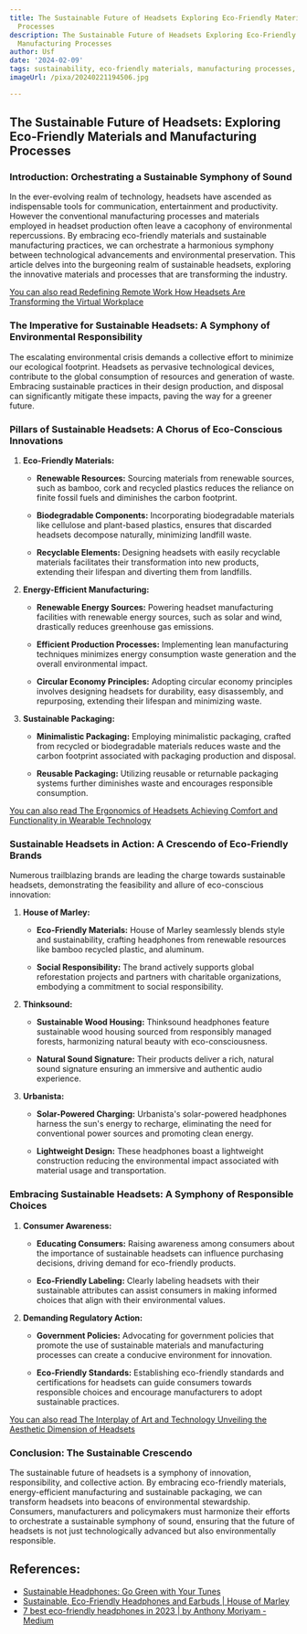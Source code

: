 ```yaml
---
title: The Sustainable Future of Headsets Exploring Eco-Friendly Materials and Manufacturing
  Processes
description: The Sustainable Future of Headsets Exploring Eco-Friendly Materials and
  Manufacturing Processes
author: Usf
date: '2024-02-09'
tags: sustainability, eco-friendly materials, manufacturing processes, headsets
imageUrl: /pixa/20240221194506.jpg

---
```

## The Sustainable Future of Headsets: Exploring  Eco-Friendly Materials  and Manufacturing Processes

### Introduction: Orchestrating a Sustainable Symphony of Sound

In the  ever-evolving realm of technology, headsets have ascended as indispensable tools for communication, entertainment and productivity. However the conventional  manufacturing processes and materials employed in headset production often  leave a cacophony of environmental repercussions. By embracing eco-friendly materials and sustainable manufacturing practices, we  can orchestrate a harmonious symphony between technological advancements and environmental preservation. This article delves into the burgeoning realm of sustainable headsets, exploring the innovative materials and processes that are transforming the industry.

[You can also read Redefining Remote Work How Headsets Are Transforming the Virtual Workplace](Redefining%20Remote%20Work%20How%20Headsets%20Are%20Transforming%20the%20Virtual%20Workplace)


### The Imperative for Sustainable Headsets: A Symphony of Environmental Responsibility

The escalating environmental crisis demands a collective effort to minimize our ecological footprint. Headsets as pervasive  technological devices,  contribute to the  global consumption of resources and generation of waste. Embracing sustainable practices in their design production, and disposal  can significantly mitigate these impacts, paving the way for a greener future.

### Pillars  of Sustainable Headsets: A Chorus of Eco-Conscious Innovations

1. **Eco-Friendly Materials:**

   - **Renewable Resources:** Sourcing materials from renewable sources, such  as bamboo, cork  and recycled plastics reduces the reliance on finite fossil fuels and diminishes  the carbon footprint.

    - **Biodegradable Components:** Incorporating biodegradable materials like cellulose and plant-based plastics, ensures that discarded headsets decompose naturally,  minimizing  landfill waste.

   - **Recyclable Elements:** Designing  headsets with  easily recyclable materials  facilitates their transformation into new products, extending their lifespan and diverting them from landfills.


2. **Energy-Efficient Manufacturing:**

    - **Renewable Energy Sources:**  Powering headset manufacturing facilities  with renewable energy sources, such as solar  and wind, drastically reduces greenhouse gas  emissions.

    -  **Efficient Production Processes:** Implementing  lean manufacturing techniques minimizes energy consumption waste generation and the overall environmental impact.

    - **Circular Economy  Principles:** Adopting circular economy principles involves  designing headsets for durability,  easy disassembly, and  repurposing, extending their lifespan and minimizing waste.


3. **Sustainable Packaging:**

    - **Minimalistic Packaging:**  Employing minimalistic packaging, crafted from recycled or biodegradable materials reduces waste and the carbon footprint associated  with packaging production and  disposal.

   - **Reusable Packaging:**  Utilizing reusable or returnable packaging systems further diminishes waste and encourages responsible consumption.


[You can also read The Ergonomics of Headsets Achieving Comfort and Functionality in Wearable Technology](The%20Ergonomics%20of%20Headsets%20Achieving%20Comfort%20and%20Functionality%20in%20Wearable%20Technology)


### Sustainable  Headsets in Action: A Crescendo of Eco-Friendly Brands

Numerous trailblazing brands are leading the charge towards sustainable headsets, demonstrating  the feasibility and allure of eco-conscious innovation:

1. **House of Marley:**

   - **Eco-Friendly Materials:** House of Marley seamlessly  blends  style and sustainability, crafting headphones from renewable resources  like bamboo recycled plastic, and aluminum.

   - **Social Responsibility:** The brand actively supports global reforestation projects and partners with  charitable organizations, embodying a commitment to social responsibility.


2. **Thinksound:**

     - **Sustainable Wood  Housing:** Thinksound headphones feature sustainable wood housing sourced from responsibly managed forests, harmonizing natural beauty with eco-consciousness.

   - **Natural  Sound Signature:** Their products deliver a rich, natural sound signature ensuring an immersive and authentic audio experience.


3. **Urbanista:**

   - **Solar-Powered Charging:** Urbanista's solar-powered headphones harness the sun's energy to recharge, eliminating the need for  conventional power  sources and promoting clean energy.

    - **Lightweight Design:** These headphones boast a lightweight construction reducing the environmental impact associated with  material usage and  transportation.


### Embracing Sustainable Headsets: A Symphony of Responsible Choices

1. **Consumer  Awareness:**

    -  **Educating Consumers:** Raising awareness among consumers about the importance of sustainable  headsets can influence purchasing decisions, driving demand for eco-friendly products.

    - **Eco-Friendly Labeling:**  Clearly labeling headsets with their sustainable attributes can assist consumers  in making informed choices that align with their environmental values.


2. **Demanding Regulatory  Action:**

    - **Government Policies:** Advocating for government policies that promote the use of sustainable materials and manufacturing processes can create a conducive environment for innovation.

   - **Eco-Friendly  Standards:** Establishing eco-friendly standards and certifications  for headsets can guide consumers towards responsible choices  and  encourage manufacturers to adopt sustainable practices.


[You can also read  The Interplay  of Art and Technology Unveiling the Aesthetic Dimension of Headsets](The%20Interplay%20of%20Art%20and%20Technology%20Unveiling%20the%20Aesthetic%20Dimension%20of%20Headsets)


### Conclusion: The Sustainable Crescendo

The sustainable future of headsets is a symphony of innovation, responsibility, and collective action. By embracing eco-friendly materials, energy-efficient manufacturing and sustainable packaging, we can transform headsets into beacons of  environmental stewardship.  Consumers, manufacturers and policymakers must  harmonize their  efforts to orchestrate a sustainable symphony of sound, ensuring that the future of headsets is not just  technologically advanced but also  environmentally responsible.

## References:
- [Sustainable Headphones: Go Green with Your Tunes](https://playitgreen.com/sustainable-headphones-go-green-with-your-tunes/)
- [Sustainable, Eco-Friendly Headphones and Earbuds | House of Marley](https://www.thehouseofmarley.com/headphones/)
- [7 best eco-friendly headphones in 2023 | by Anthony Moriyam - Medium](https://anthonymoriyamrv.medium.com/7-best-eco-friendly-headphones-in-2023-89e8155df060)
